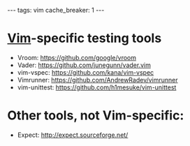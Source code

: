 ---
tags: vim
cache_breaker: 1
---
= [[Vim]]-specific testing tools =

* Vroom: https://github.com/google/vroom
* Vader: https://github.com/junegunn/vader.vim
* vim-vspec: https://github.com/kana/vim-vspec
* Vimrunner: https://github.com/AndrewRadev/vimrunner
* vim-unittest: https://github.com/h1mesuke/vim-unittest

= Other tools, not Vim-specific: =

* Expect: http://expect.sourceforge.net/
